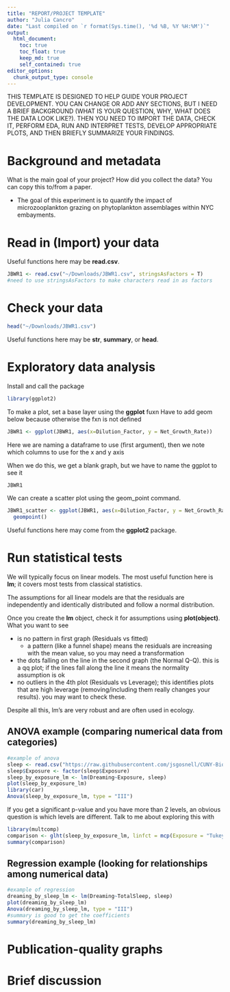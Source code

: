 ```yaml
---
title: "REPORT/PROJECT TEMPLATE"
author: "Julia Cancro"
date: "Last compiled on `r format(Sys.time(), '%d %B, %Y %H:%M')`"
output:
  html_document:
    toc: true
    toc_float: true
    keep_md: true
    self_contained: true
editor_options: 
  chunk_output_type: console
---
```


THIS TEMPLATE IS DESIGNED TO HELP GUIDE YOUR PROJECT DEVELOPMENT. YOU CAN CHANGE
OR ADD ANY SECTIONS, BUT I NEED A BRIEF BACKGROUND (WHAT IS YOUR QUESTION, WHY,
WHAT DOES THE DATA LOOK LIKE?). THEN YOU NEED TO IMPORT THE DATA, CHECK IT, PERFORM
EDA, RUN AND INTERPRET TESTS, DEVELOP APPROPRIATE PLOTS, AND THEN BRIEFLY SUMMARIZE
YOUR FINDINGS.

# Background and metadata

What is the main goal of your project? How did you collect the data? You can copy
this to/from a paper.

- The goal of this experiment is to quantify the impact of microzooplankton grazing on phytoplankton assemblages within NYC embayments.

# Read in (Import) your data

Useful functions here may be **read.csv**.

```r
JBWR1 <- read.csv("~/Downloads/JBWR1.csv", stringsAsFactors = T)
#need to use stringsAsFactors to make characters read in as factors
```

# Check your data
```r
head("~/Downloads/JBWR1.csv")
```
Useful functions here may be **str**, **summary**, or **head**.

# Exploratory data analysis

Install and call the package

```r
library(ggplot2)
```

To make a plot, set a base layer using the **ggplot** fuxn
Have to add geom below because otherwise the fxn is not defined

```r
JBWR1 <- ggplot(JBWR1, aes(x=Dilution_Factor, y = Net_Growth_Rate))
```

Here we are naming a dataframe to use (first argument), then we note which 
columns to use for the x and y axis

When we do this, we get a blank graph, but we have to name the ggplot to see it

```r
JBWR1
```

We can create a scatter plot using the geom_point command.
```r
JBWR1_scatter <- ggplot(JBWR1, aes(x=Dilution_Factor, y = Net_Growth_Rate)) +
  geompoint()
```

Useful functions here may come from the **ggplot2** package.

# Run statistical tests

We will typically focus on linear models. The most useful function here is
**lm**; it covers most tests from classical statistics.

The assumptions for all linear models 
are that the residuals are independently and identically distributed and follow 
a normal distribution.

Once you create the **lm** object, check it for assumptions using **plot(object)**.
What you want to see 

* is no pattern in first graph (Residuals vs fitted)
  * a pattern (like a funnel shape) means the residuals are increasing with the mean value, so you may need a transformation
* the dots falling on the line in the second graph (the Normal Q-Q).  this is a qq plot; if the lines fall along the line it means the normality assumption is ok
* no outliers in the 4th plot (Residuals vs Leverage); this identifies plots that are high leverage (removing/including them really changes your results). you may want to check these.

Despite all this, lm's are very robust and are often used in ecology.

## ANOVA example (comparing numerical data from categories)

```r
#example of anova
sleep <- read.csv("https://raw.githubusercontent.com/jsgosnell/CUNY-BioStats/master/datasets/sleep.csv", stringsAsFactors = T)
sleep$Exposure <- factor(sleep$Exposure)
sleep_by_exposure_lm <- lm(Dreaming~Exposure, sleep)
plot(sleep_by_exposure_lm)
library(car)
Anova(sleep_by_exposure_lm, type = "III")
```
If you get a significant p-value and you have more than 2 levels, an obvious 
question is which levels are different. Talk to me about exploring this with

```r
library(multcomp)
comparison <- glht(sleep_by_exposure_lm, linfct = mcp(Exposure = "Tukey"))
summary(comparison)
```

## Regression example (looking for relationships among numerical data)


```r
#example of regression
dreaming_by_sleep_lm <- lm(Dreaming~TotalSleep, sleep)
plot(dreaming_by_sleep_lm)
Anova(dreaming_by_sleep_lm, type = "III")
#summary is good to get the coefficients
summary(dreaming_by_sleep_lm)
```

# Publication-quality graphs

# Brief discussion